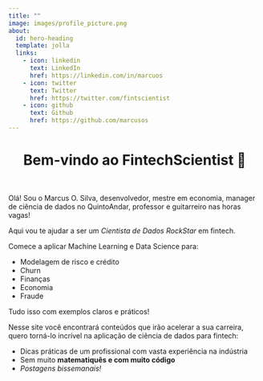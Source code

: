 ```yaml
---
title: ""
image: images/profile_picture.png
about:
  id: hero-heading
  template: jolla
  links:
    - icon: linkedin
      text: LinkedIn
      href: https://linkedin.com/in/marcuos
    - icon: twitter
      text: Twitter
      href: https://twitter.com/fintscientist
    - icon: github
      text: Github
      href: https://github.com/marcusos
---
```


:::{#hero-heading}

<center>
# Bem-vindo ao FintechScientist 👋
</center>
<br>

Olá! Sou o Marcus O. Silva, desenvolvedor, mestre em economia, manager de ciência de dados no QuintoAndar, professor e guitarreiro nas horas vagas!

<p class="c-center-bold"> <bold> Aqui vou te ajudar a ser um <i>Cientista de Dados RockStar</i> em fintech.</p>

Comece a aplicar Machine Learning e Data Science para:

* Modelagem de risco e crédito
* Churn
* Finanças 
* Economia
* Fraude

<p class="c-center-bold">  Tudo isso com exemplos claros e práticos! </p>

Nesse site você encontrará conteúdos que irão acelerar a sua carreira, quero torná-lo incrível na aplicação de ciência de dados para fintech:

* Dicas práticas de um profissional com vasta experiência na indústria
* Sem muito **matematiquês e com muito código**
* _Postagens bissemanais!_

:::

<script async data-uid="c28f99f95e" src="https://fabulous-originator-9796.ck.page/c28f99f95e/index.js"></script>